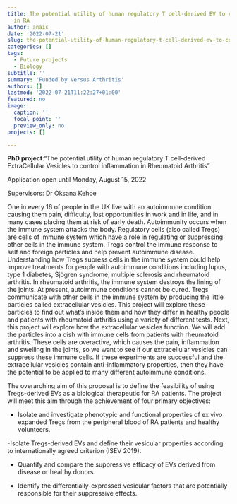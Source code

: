 ```yaml
---
title: The potential utility of human regulatory T cell-derived EV to control inflammation
  in RA
author: anais
date: '2022-07-21'
slug: the-potential-utility-of-human-regulatory-t-cell-derived-ev-to-control-inflammation-in-rheumatoid-arthiritis
categories: []
tags:
  - Future projects
  - Biology
subtitle: ''
summary: 'Funded by Versus Arthritis'
authors: []
lastmod: '2022-07-21T11:22:27+01:00'
featured: no
image:
  caption: ''
  focal_point: ''
  preview_only: no
projects: []

---
```

**PhD project**:"The potential utility of human regulatory T cell-derived ExtraCellular Vesicles to control inflammation in Rheumatoid Arthritis"

Application open until Monday, August 15, 2022

Supervisors: Dr Oksana Kehoe

One in every 16 of people in the UK live with an autoimmune condition causing them pain, difficulty, lost opportunities in work and in life, and in many cases placing them at risk of early death. Autoimmunity occurs when the immune system attacks the body. Regulatory cells (also called Tregs) are cells of immune system which have a role in regulating or suppressing other cells in the immune system. Tregs control the immune response to self and foreign particles and help prevent autoimmune disease. Understanding how Tregs supress cells in the immune system could help improve treatments for people with autoimmune conditions including lupus, type 1 diabetes, Sjögren syndrome, multiple sclerosis and rheumatoid arthritis. In rheumatoid arthritis, the immune system destroys the lining of the joints. At present, autoimmune conditions cannot be cured. Tregs communicate with other cells in the immune system by producing the little particles called extracellular vesicles. This project will explore these particles to find out what’s inside them and how they differ in healthy people and patients with rheumatoid arthritis using a variety of different tests. Next, this project will explore how the extracellular vesicles function. We will add the particles into a dish with immune cells from patients with rheumatoid arthritis. These cells are overactive, which causes the pain, inflammation and swelling in the joints, so we want to see if our extracellular vesicles can suppress these immune cells. If these experiments are successful and the extracellular vesicles contain anti-inflammatory properties, then they have the potential to be applied to many different autoimmune conditions.  

The overarching aim of this proposal is to define the feasibility of using Tregs-derived EVs as a biological therapeutic for RA patients. The project will meet this aim through the achievement of four primary objectives:

 - Isolate and investigate phenotypic and functional properties of ex vivo expanded Tregs from the peripheral blood of RA patients and healthy volunteers.

 -Isolate Tregs-derived EVs and define their vesicular properties according to internationally agreed criterion (ISEV 2019).

 - Quantify and compare the suppressive efficacy of EVs derived from disease or healthy donors.

 - Identify the differentially-expressed vesicular factors that are potentially responsible for their suppressive effects.
